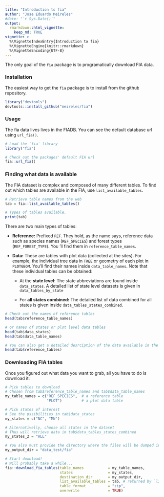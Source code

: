 ```yaml
---
title: "Introduction to fia"
author: "Jose Eduardo Meireles"
#date: "`r Sys.Date()`"
output: 
  rmarkdown::html_vignette:
    keep_md: TRUE
vignette: >
  %\VignetteIndexEntry{Introduction to fia}
  %\VignetteEngine{knitr::rmarkdown}
  %\VignetteEncoding{UTF-8}
---
```


The only goal of the `fia` package is to programatically download FIA data.

### Installation
 
The easiest way to get the `fia` package is to install from the github repository.

```r
library("devtools")
devtools::install_github("meireles/fia")
```

### Usage

The fia data lives lives in the FIADB. You can see the default database url using `url_fia()`.

```r
# Load the `fia` library
library("fia")

# Check out the packages' default FIA url
fia::url_fia()
```

### Finding what data is available

The FIA dataset is complex and composed of many different tables. To find out which tables are available in the FIA, use `list_available_tables`.

```r
# Retrieve table names from the web
tab = fia::list_available_tables()

# Types of tables available.
print(tab)
```

There are two main types of tables:

+ **Reference:** Prefixed `REF`. They hold, as the name says, reference data such as species names (`REF_SPECIES`) and forest types (`REF_FOREST_TYPE`). You 'll find them in `reference_table_names`.

+ **Data:** These are tables with plot data (collected at the sites). For example, the individual tree data in `TREE` or geometry of each plot in `PLOTGEOM`. You'll find their names inside `data_table_names`. Note that these individual tables can be obtained:

    + At the **state level:** The state abbreviations are found inside `data_states`. A detailed list of state level datasets is given in `data_tables_by_state`
    
    + For **all states combined:** The detailed list of data combined for all states is given inside `data_tables_states_combined`. 


```r
# Check out the names of reference tables
head(tab$reference_table_names)

# or names of states or plot level data tables
head(tab$data_states)
head(tab$data_table_names)

# You can also get a detailed desrciption of the data available in the FIA, e.g.
head(tab$reference_tables)
```


### Downloading FIA tables

Once you figured out what data you want to grab, all you have to do is download it:

```r
# Pick tables to download
# Chosen from tab$reference_table_names and tab$data_table_names
my_table_names = c("REF_SPECIES",  # a reference table
                   "PLOT")         # a plot data table

# Pick states of interest
# See the pssibilities in tab$data_states
my_states = c("NC", "MN")

# Alternativelly, choose all states in the dataset
# Thus will retrieve data in tab$data_tables_states_combined
my_states_2 = "ALL"

# You also must provide the directory where the files will be dumped in.
my_output_dir = "data_test/fia"

# Start download!
# Will probably take a while...
fia::download_fia_tables(table_names           = my_table_names,
                         states                = my_states,
                         destination_dir       = my_output_dir,
                         list_available_tables = tab, # returned by `list_available_tables()`
                         table_format          = "zip",
                         overwrite             = TRUE)
```
